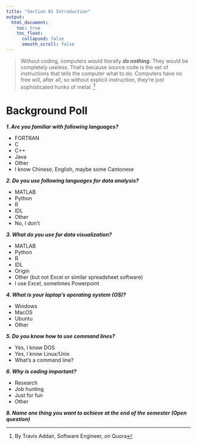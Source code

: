 ```yaml
---
title: "Section 01 Introduction"
output:
  html_document:
    toc: true
    toc_float:
      collapsed: false
      smooth_scroll: false
---
```


> Without coding, computers would literally ***do nothing***. They would be completely useless. That’s because source code is the set of instructions that tells the computer what to do. Computers have no free will, after all, so without explicit instruction, they’re just sophisticated hunks of metal. [^1]

[^1]: By Travis Addair, Software Engineer, on Quora

# Background Poll

***1. Are you familiar with following languages?***  

  * FORTRAN  
  * C  
  * C++
  * Java
  * Other
  * I know Chinese, English, maybe some Cantonese

***2. Do you use following languages for data analysis?***  

  * MATLAB  
  * Python  
  * R
  * IDL
  * Other
  * No, I don't

***3. What do you use for data visualization?***  

  * MATLAB  
  * Python  
  * R
  * IDL
  * Origin
  * Other (but not Excel or similar spreadsheet software)
  * I use Excel, sometimes Powerpoint 

***4. What is your laptop's operating system (OS)?***  

  * Windows  
  * MacOS  
  * Ubuntu
  * Other

***5. Do you know how to use command lines?***

  * Yes, I know DOS  
  * Yes, I know Linux/Unix  
  * What's a command line?

***6. Why is coding important?***  

  * Research
  * Job hunting
  * Just for fun
  * Other
  
***8. Name one thing you want to achieve at the end of the semester (Open question)***  

  